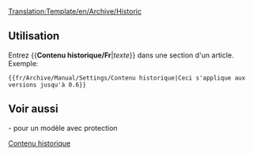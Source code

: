 <noinclude>[[Translation:Template/en/Archive/Historic]]</noinclude><includeonly>{{fr/Fenêtre de message| type  = contenu
| texte = <strong>Contenu historique</strong><br/>Cette page ou section a un contenu qui n'est plus pertinente à la version actuelle de OpenTTD. S'il vous plaît garder intact, car il montre documentation historique.<br/>
{{{1|}}}
}}</includeonly><noinclude>

==Utilisation==
Entrez <nowiki>{{</nowiki>'''Contenu historique/Fr'''|''texte''<nowiki>}}</nowiki> dans une section d'un article. Exemple:
<pre>{{fr/Archive/Manual/Settings/Contenu historique|Ceci s'applique aux versions jusqu'à 0.6}}</pre>
{{fr/Archive/Manual/Settings/Contenu historique|Ceci s'applique aux versions jusqu'à 0.6}}
==Voir aussi==
{{en/S|Historique/Fr}}- pour un modèle avec protection

[[Category:fr/Manual/Base Set/Infobox|Contenu historique]]</noinclude>